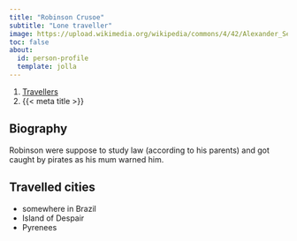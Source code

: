 ```yaml
---
title: "Robinson Crusoe"
subtitle: "Lone traveller"
image: https://upload.wikimedia.org/wikipedia/commons/4/42/Alexander_Selkirk_Statue.jpg
toc: false
about:
  id: person-profile
  template: jolla
---
```


```{=html}
<nav aria-label="breadcrumb">
  <ol class="breadcrumb">
    <li class="breadcrumb-item"><a href="../../travellers.html">Travellers</a></li>
    <li class="breadcrumb-item active" aria-current="page">{{< meta title >}}</li>
  </ol>
</nav>
```

:::{#person-profile}
:::

## Biography

Robinson were suppose to study law (according to his parents) and got caught by pirates as his mum warned him.

## Travelled cities

- somewhere in Brazil
- Island of Despair
- Pyrenees
